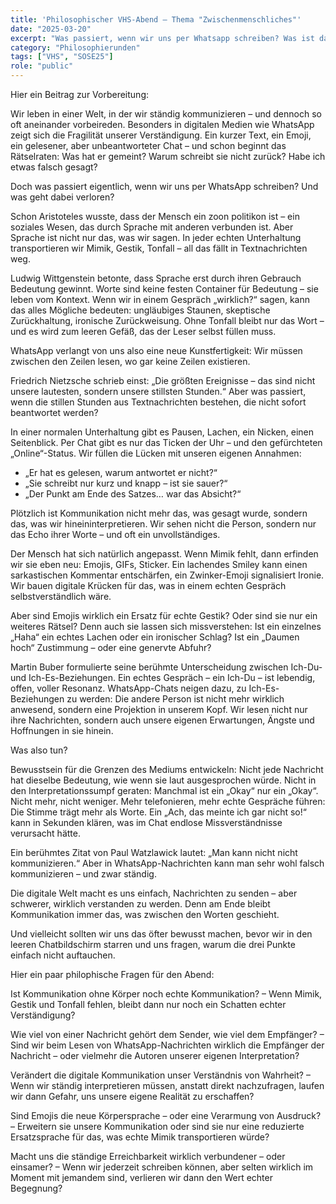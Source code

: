 ```yaml
---
title: 'Philosophischer VHS-Abend – Thema "Zwischenmenschliches"'
date: "2025-03-20"
excerpt: "Was passiert, wenn wir uns per Whatsapp schreiben? Was ist dabei Kommunikation, was geht verloren, was ist anders?"
category: "Philosophierunden"
tags: ["VHS", "SOSE25"]
role: "public"
---
```


Hier ein Beitrag zur Vorbereitung:

Wir leben in einer Welt, in der wir ständig kommunizieren – und dennoch so oft aneinander vorbeireden. Besonders in digitalen Medien wie WhatsApp zeigt sich die Fragilität unserer Verständigung. Ein kurzer Text, ein Emoji, ein gelesener, aber unbeantworteter Chat – und schon beginnt das Rätselraten: Was hat er gemeint? Warum schreibt sie nicht zurück? Habe ich etwas falsch gesagt?

Doch was passiert eigentlich, wenn wir uns per WhatsApp schreiben? Und was geht dabei verloren?

Schon Aristoteles wusste, dass der Mensch ein zoon politikon ist – ein soziales Wesen, das durch Sprache mit anderen verbunden ist. Aber Sprache ist nicht nur das, was wir sagen. In jeder echten Unterhaltung transportieren wir Mimik, Gestik, Tonfall – all das fällt in Textnachrichten weg.

Ludwig Wittgenstein betonte, dass Sprache erst durch ihren Gebrauch Bedeutung gewinnt. Worte sind keine festen Container für Bedeutung – sie leben vom Kontext. Wenn wir in einem Gespräch „wirklich?“ sagen, kann das alles Mögliche bedeuten: ungläubiges Staunen, skeptische Zurückhaltung, ironische Zurückweisung. Ohne Tonfall bleibt nur das Wort – und es wird zum leeren Gefäß, das der Leser selbst füllen muss.

WhatsApp verlangt von uns also eine neue Kunstfertigkeit: Wir müssen zwischen den Zeilen lesen, wo gar keine Zeilen existieren.

Friedrich Nietzsche schrieb einst: „Die größten Ereignisse – das sind nicht unsere lautesten, sondern unsere stillsten Stunden.“ Aber was passiert, wenn die stillen Stunden aus Textnachrichten bestehen, die nicht sofort beantwortet werden?

In einer normalen Unterhaltung gibt es Pausen, Lachen, ein Nicken, einen Seitenblick. Per Chat gibt es nur das Ticken der Uhr – und den gefürchteten „Online“-Status. Wir füllen die Lücken mit unseren eigenen Annahmen:

- „Er hat es gelesen, warum antwortet er nicht?“
- „Sie schreibt nur kurz und knapp – ist sie sauer?“
- „Der Punkt am Ende des Satzes… war das Absicht?“

Plötzlich ist Kommunikation nicht mehr das, was gesagt wurde, sondern das, was wir hineininterpretieren. Wir sehen nicht die Person, sondern nur das Echo ihrer Worte – und oft ein unvollständiges.

Der Mensch hat sich natürlich angepasst. Wenn Mimik fehlt, dann erfinden wir sie eben neu: Emojis, GIFs, Sticker. Ein lachendes Smiley kann einen sarkastischen Kommentar entschärfen, ein Zwinker-Emoji signalisiert Ironie. Wir bauen digitale Krücken für das, was in einem echten Gespräch selbstverständlich wäre.

Aber sind Emojis wirklich ein Ersatz für echte Gestik? Oder sind sie nur ein weiteres Rätsel? Denn auch sie lassen sich missverstehen: Ist ein einzelnes „Haha“ ein echtes Lachen oder ein ironischer Schlag? Ist ein „Daumen hoch“ Zustimmung – oder eine genervte Abfuhr?

Martin Buber formulierte seine berühmte Unterscheidung zwischen Ich-Du- und Ich-Es-Beziehungen. Ein echtes Gespräch – ein Ich-Du – ist lebendig, offen, voller Resonanz. WhatsApp-Chats neigen dazu, zu Ich-Es-Beziehungen zu werden: Die andere Person ist nicht mehr wirklich anwesend, sondern eine Projektion in unserem Kopf. Wir lesen nicht nur ihre Nachrichten, sondern auch unsere eigenen Erwartungen, Ängste und Hoffnungen in sie hinein.

Was also tun?

Bewusstsein für die Grenzen des Mediums entwickeln: Nicht jede Nachricht hat dieselbe Bedeutung, wie wenn sie laut ausgesprochen würde.
Nicht in den Interpretationssumpf geraten: Manchmal ist ein „Okay“ nur ein „Okay“. Nicht mehr, nicht weniger.
Mehr telefonieren, mehr echte Gespräche führen: Die Stimme trägt mehr als Worte. Ein „Ach, das meinte ich gar nicht so!“ kann in Sekunden klären, was im Chat endlose Missverständnisse verursacht hätte.

Ein berühmtes Zitat von Paul Watzlawick lautet: „Man kann nicht nicht kommunizieren.“ Aber in WhatsApp-Nachrichten kann man sehr wohl falsch kommunizieren – und zwar ständig.

Die digitale Welt macht es uns einfach, Nachrichten zu senden – aber schwerer, wirklich verstanden zu werden. Denn am Ende bleibt Kommunikation immer das, was zwischen den Worten geschieht.

Und vielleicht sollten wir uns das öfter bewusst machen, bevor wir in den leeren Chatbildschirm starren und uns fragen, warum die drei Punkte einfach nicht auftauchen.

Hier ein paar philophische Fragen für den Abend:

Ist Kommunikation ohne Körper noch echte Kommunikation?
– Wenn Mimik, Gestik und Tonfall fehlen, bleibt dann nur noch ein Schatten echter Verständigung?

Wie viel von einer Nachricht gehört dem Sender, wie viel dem Empfänger?
– Sind wir beim Lesen von WhatsApp-Nachrichten wirklich die Empfänger der Nachricht – oder vielmehr die Autoren unserer eigenen Interpretation?

Verändert die digitale Kommunikation unser Verständnis von Wahrheit?
– Wenn wir ständig interpretieren müssen, anstatt direkt nachzufragen, laufen wir dann Gefahr, uns unsere eigene Realität zu erschaffen?

Sind Emojis die neue Körpersprache – oder eine Verarmung von Ausdruck?
– Erweitern sie unsere Kommunikation oder sind sie nur eine reduzierte Ersatzsprache für das, was echte Mimik transportieren würde?

Macht uns die ständige Erreichbarkeit wirklich verbundener – oder einsamer?
– Wenn wir jederzeit schreiben können, aber selten wirklich im Moment mit jemandem sind, verlieren wir dann den Wert echter Begegnung?
